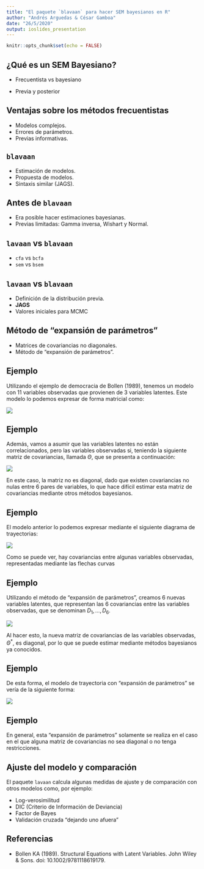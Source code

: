 ```yaml
---
title: "El paquete `blavaan` para hacer SEM bayesianos en R"
author: "Andrés Arguedas & César Gamboa"
date: "26/5/2020"
output: ioslides_presentation
---
```


```r
knitr::opts_chunk$set(echo = FALSE)
```

## ¿Qué es un SEM Bayesiano?

- Frecuentista vs bayesiano 

- Previa y posterior

## Ventajas sobre los métodos frecuentistas

- Modelos complejos.
- Errores de parámetros.
- Previas informativas.

## `blavaan`

- Estimación de modelos.
- Propuesta de modelos. 
- Sintaxis similar (JAGS).

## Antes de `blavaan`

- Era posible hacer estimaciones bayesianas.
- Previas limitadas: Gamma inversa, Wishart y Normal.

## `lavaan` vs `blavaan`

- `cfa` vs `bcfa`
- `sem` vs `bsem`

## `lavaan` vs `blavaan`

- Definición de la distribución previa.
- **JAGS**
- Valores iniciales para MCMC

## Método de "expansión de parámetros"

- Matrices de covariancias no diagonales.
- Método de "expansión de parámetros".

## Ejemplo

Utilizando el ejemplo de democracia de Bollen (1989), tenemos un modelo con 11 variables observadas que provienen de 3 variables latentes. Este modelo lo podemos expresar de forma matricial como:

![](modelo_mat_original.png)

## Ejemplo

Además, vamos a asumir que las variables latentes no están correlacionados, pero las variables observadas si, teniendo la siguiente matriz de covariancias, llamada $\Theta$, que se presenta a continuación:

![](matriz_covariancias.png)

En este caso, la matriz no es diagonal, dado que existen covariancias no nulas entre 6 pares de variables, lo que hace difícil estimar esta matriz de covariancias mediante otros métodos bayesianos.

## Ejemplo

El modelo anterior lo podemos expresar mediante el siguiente diagrama de trayectorias:

![](diagrama_tray_original.png)

Como se puede ver, hay covariancias entre algunas variables observadas, representadas mediante las flechas curvas

## Ejemplo

Utilizando el método de "expansión de parámetros", creamos 6 nuevas variables latentes, que representan las 6 covariancias entre las variables observadas, que se denominan $D_1, ... , D_6$.

![](modelo_mat_expandido.png)

Al hacer esto, la nueva matriz de covariancias de las variables observadas, $\Theta^*$, es diagonal, por lo que se puede estimar mediante métodos bayesianos ya conocidos.

## Ejemplo

De esta forma, el modelo de trayectoria con "expansión de parámetros" se vería de la siguiente forma:

![](diagrama_tray_expandido.png)

## Ejemplo

En general, esta "expansión de parámetros" solamente se realiza en el caso en el que alguna matriz de covariancias no sea diagonal o no tenga restricciones.

## Ajuste del modelo y comparación

El paquete `lavaan` calcula algunas medidas de ajuste y de comparación con otros modelos como, por ejemplo:

- Log-verosimilitud
- DIC (Criterio de Información de Deviancia)
- Factor de Bayes
- Validación cruzada "dejando uno afuera"

## Referencias

- Bollen KA (1989). Structural Equations with Latent Variables. John Wiley & Sons. doi: 10.1002/9781118619179.




